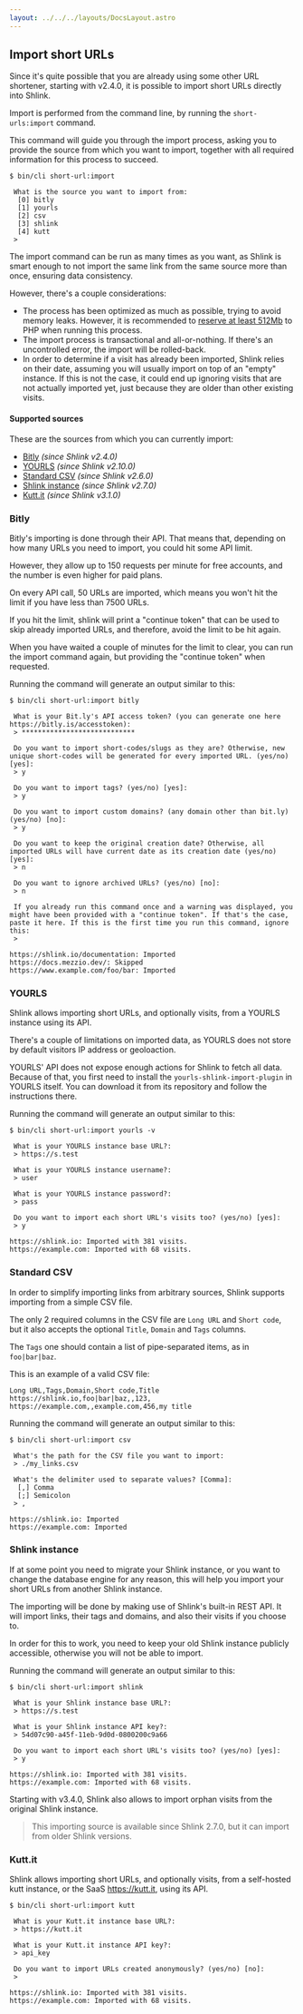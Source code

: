 ```yaml
---
layout: ../../../layouts/DocsLayout.astro
---
```




## Import short URLs

Since it's quite possible that you are already using some other URL shortener, starting with v2.4.0, it is possible to import short URLs directly into Shlink.

Import is performed from the command line, by running the `short-urls:import` command.

This command will guide you through the import process, asking you to provide the source from which you want to import, together with all required information for this process to succeed.

```shell
$ bin/cli short-url:import

 What is the source you want to import from:
  [0] bitly
  [1] yourls
  [2] csv
  [3] shlink
  [4] kutt
 >
```

The import command can be run as many times as you want, as Shlink is smart enough to not import the same link from the same source more than once, ensuring data consistency.

However, there's a couple considerations:

* The process has been optimized as much as possible, trying to avoid memory leaks. However, it is recommended to [reserve at least 512Mb](https://www.php.net/manual/en/ini.core.php#ini.memory-limit) to PHP when running this process.
* The import process is transactional and all-or-nothing. If there's an uncontrolled error, the import will be rolled-back.
* In order to determine if a visit has already been imported, Shlink relies on their date, assuming you will usually import on top of an "empty" instance. If this is not the case, it could end up ignoring visits that are not actually imported yet, just because they are older than other existing visits.

#### Supported sources

These are the sources from which you can currently import:

* [Bitly](/documentation/advanced/import-short-urls#bitly) *(since Shlink v2.4.0)*
* [YOURLS](/documentation/advanced/import-short-urls#yourls) *(since Shlink v2.10.0)*
* [Standard CSV](/documentation/advanced/import-short-urls#standard-csv) *(since Shlink v2.6.0)*
* [Shlink instance](/documentation/advanced/import-short-urls#shlink-instance) *(since Shlink v2.7.0)*
* [Kutt.it](/documentation/advanced/import-short-urls#kuttit) *(since Shlink v3.1.0)*

### Bitly

Bitly's importing is done through their API. That means that, depending on how many URLs you need to import, you could hit some API limit.

However, they allow up to 150 requests per minute for free accounts, and the number is even higher for paid plans.

On every API call, 50 URLs are imported, which means you won't hit the limit if you have less than 7500 URLs.

If you hit the limit, shlink will print a "continue token" that can be used to skip already imported URLs, and therefore, avoid the limit to be hit again.

When you have waited a couple of minutes for the limit to clear, you can run the import command again, but providing the "continue token" when requested.

Running the command will generate an output similar to this:

```shell
$ bin/cli short-url:import bitly

 What is your Bit.ly's API access token? (you can generate one here https://bitly.is/accesstoken):
 > ****************************

 Do you want to import short-codes/slugs as they are? Otherwise, new unique short-codes will be generated for every imported URL. (yes/no) [yes]:
 > y

 Do you want to import tags? (yes/no) [yes]:
 > y

 Do you want to import custom domains? (any domain other than bit.ly) (yes/no) [no]:
 > y

 Do you want to keep the original creation date? Otherwise, all imported URLs will have current date as its creation date (yes/no) [yes]:
 > n

 Do you want to ignore archived URLs? (yes/no) [no]:
 > n

 If you already run this command once and a warning was displayed, you might have been provided with a "continue token". If that's the case, paste it here. If this is the first time you run this command, ignore this:
 >

https://shlink.io/documentation: Imported
https://docs.mezzio.dev/: Skipped
https://www.example.com/foo/bar: Imported
```

### YOURLS

Shlink allows importing short URLs, and optionally visits, from a YOURLS instance using its API.

There's a couple of limitations on imported data, as YOURLS does not store by default visitors IP address or geoloaction.

<Callout type="warning">
  YOURLS' API does not expose enough actions for Shlink to fetch all data. Because of that, you first need to install the <code className="indivisible">yourls-shlink-import-plugin</code> in YOURLS itself. You can download it from <Link href="https://slnk.to/yourls-import">its repository</Link> and follow the instructions there.
</Callout>

Running the command will generate an output similar to this:

```shell
$ bin/cli short-url:import yourls -v

 What is your YOURLS instance base URL?:
 > https://s.test

 What is your YOURLS instance username?:
 > user

 What is your YOURLS instance password?:
 > pass

 Do you want to import each short URL's visits too? (yes/no) [yes]:
 > y

https://shlink.io: Imported with 381 visits.
https://example.com: Imported with 68 visits.
```

### Standard CSV

In order to simplify importing links from arbitrary sources, Shlink supports importing from a simple CSV file.

The only 2 required columns in the CSV file are `Long URL` and `Short code`, but it also accepts the optional `Title`, `Domain` and `Tags` columns.

The `Tags` one should contain a list of pipe-separated items, as in `foo|bar|baz`.

This is an example of a valid CSV file:

```csv
Long URL,Tags,Domain,Short code,Title
https://shlink.io,foo|bar|baz,,123,
https://example.com,,example.com,456,my title
```

Running the command will generate an output similar to this:

```shell
$ bin/cli short-url:import csv

 What's the path for the CSV file you want to import:
 > ./my_links.csv

 What's the delimiter used to separate values? [Comma]:
  [,] Comma
  [;] Semicolon
 > ,

https://shlink.io: Imported
https://example.com: Imported
```

### Shlink instance

If at some point you need to migrate your Shlink instance, or you want to change the database engine for any reason, this will help you import your short URLs from another Shlink instance.

The importing will be done by making use of Shlink's built-in REST API. It will import links, their tags and domains, and also their visits if you choose to.

In order for this to work, you need to keep your old Shlink instance publicly accessible, otherwise you will not be able to import.

Running the command will generate an output similar to this:

```shell
$ bin/cli short-url:import shlink

 What is your Shlink instance base URL?:
 > https://s.test

 What is your Shlink instance API key?:
 > 54d07c90-a45f-11eb-9d0d-0800200c9a66

 Do you want to import each short URL's visits too? (yes/no) [yes]:
 > y

https://shlink.io: Imported with 381 visits.
https://example.com: Imported with 68 visits.
```

<Callout type="info">
  Starting with v3.4.0, Shlink also allows to import orphan visits from the original Shlink instance.
</Callout>

> This importing source is available since Shlink 2.7.0, but it can import from older Shlink versions.

### Kutt.it

Shlink allows importing short URLs, and optionally visits, from a self-hosted kutt instance, or the SaaS https://kutt.it, using its API.

```shell
$ bin/cli short-url:import kutt

 What is your Kutt.it instance base URL?:
 > https://kutt.it

 What is your Kutt.it instance API key?:
 > api_key

 Do you want to import URLs created anonymously? (yes/no) [no]:
 >

https://shlink.io: Imported with 381 visits.
https://example.com: Imported with 68 visits.
```
